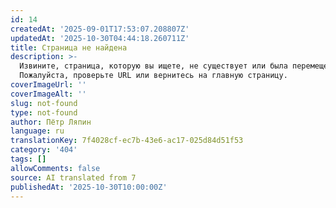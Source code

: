 ```yaml
---
id: 14
createdAt: '2025-09-01T17:53:07.208807Z'
updatedAt: '2025-10-30T04:44:18.260711Z'
title: Страница не найдена
description: >-
  Извините, страница, которую вы ищете, не существует или была перемещена.
  Пожалуйста, проверьте URL или вернитесь на главную страницу.
coverImageUrl: ''
coverImageAlt: ''
slug: not-found
type: not-found
author: Пётр Ляпин
language: ru
translationKey: 7f4028cf-ec7b-43e6-ac17-025d84d51f53
category: '404'
tags: []
allowComments: false
source: AI translated from 7
publishedAt: '2025-10-30T10:00:00Z'
---
```


<NotFoundSection
  badge="Ошибка 404"
  title="Страница не найдена"
  description="К сожалению, запрашиваемая страница не существует или была перемещена. Проверьте URL или вернитесь на главную страницу."
  buttonText="На главную"
  buttonLink="/"
/>
